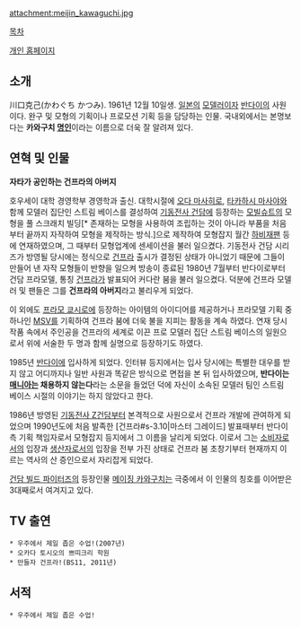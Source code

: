 attachment:meijin_kawaguchi.jpg

[[목차]]

[http://www.geocities.co.jp/Playtown-Bingo/4125/ 개인 홈페이지]

== 소개 ==
川口克己(かわぐち かつみ). 1961년 12월 10일생. [[일본]]의 [[모델러]]이자 [[반다이]]의 사원이다. 완구 및 모형의 기획이나 프로모션 기획 등을 담당하는 인물. 국내외에서는 본명보다는 '''카와구치 [[명인]]'''이라는 이름으로 더욱 잘 알려져 있다.

== 연혁 및 인물 ==
'''자타가 공인하는 건프라의 아버지'''

호우세이 대학 경영학부 경영학과 출신. 대학시절에 [[오다 마사히로]], [[타카하시 마사야]]와 함께 모델러 집단인 스트림 베이스를 결성하여 [[기동전사 건담]]에 등장하는 [[모빌슈트]]의 모형을 풀 스크래치 빌딩[* 존재하는 모형을 사용하여 조립하는 것이 아니라 부품을 처음부터 끝까지 자작하여 모형을 제작하는 방식.]으로 제작하여 모형잡지 월간 [[하비재팬]] 등에 연재하였으며, 그 때부터 모형업계에 센세이션을 불러 일으켰다. 기동전사 건담 시리즈가 방영될 당시에는 정식으로 [[건프라]] 출시가 결정된 상태가 아니었기 때문에 그들이 만들어 낸 자작 모형들이 반향을 일으켜 방송이 종료된 1980년 7월부터 반다이로부터 건담 프라모델, 통칭 [[건프라]]가 발표되어 커다란 붐을 불러 일으켰다. 덕분에 건프라 모델러 및 팬들은 그를 '''건프라의 아버지'''라고 불리우게 되었다.

이 외에도 [[프라모 쿄시로]]에 등장하는 아이템의 아이디어를 제공하거나 프라모델 기획 중 하나인 [[MSV]]를 기획하여 건프라 붐에 더욱 불을 지피는 활동을 계속 하였다. 연재 당시 작품 속에서 주인공을 건프라의 세계로 이끈 프로 모델러 집단 스트림 베이스의 일원으로서 위에 서술한 두 명과 함께 실명으로 등장하기도 하였다.

1985년 [[반다이]]에 입사하게 되었다. 인터뷰 등지에서는 입사 당시에는 특별한 대우를 받지 않고 어디까지나 일반 사원과 똑같은 방식으로 면접을 본 뒤 입사하였으며, '''반다이는 [[매니아]]는 채용하지 않는다'''라는 소문을 들었던 덕에 자신이 소속된 모델러 팀인 스트림 베이스 시절의 이야기는 하지 않았다고 한다.

1986년 방영된 [[기동전사 Z건담]]부터 본격적으로 사원으로서 건프라 개발에 관여하게 되었으며 1990년도에 처음 발족한 [건프라#s-3.10|마스터 그레이드] 발표때부터 반다이측 기획 책임자로서 모형잡지 등지에서 그 이름을 날리게 되었다. 이로서 그는 [[소비자]]로서의 입장과 [[생산자]]로서의 입장을 전부 가진 상태로 건프라 붐 초창기부터 현재까지 이르는 역사의 산 증인으로서 자리잡게 되었다.

[[건담 빌드 파이터즈]]의 등장인물 [[메이징 카와구치]]는 극중에서 이 인물의 칭호를 이어받은 3대째로서 여겨지고 있다.
== TV 출연 ==
 * 우주에서 제일 좁은 수업!(2007년)
 * 오카다 토시오의 쁘띠크리 학원 
 * 만들자 건프라!(BS11, 2011년)

== 서적 ==
 * 우주에서 제일 좁은 수업!
